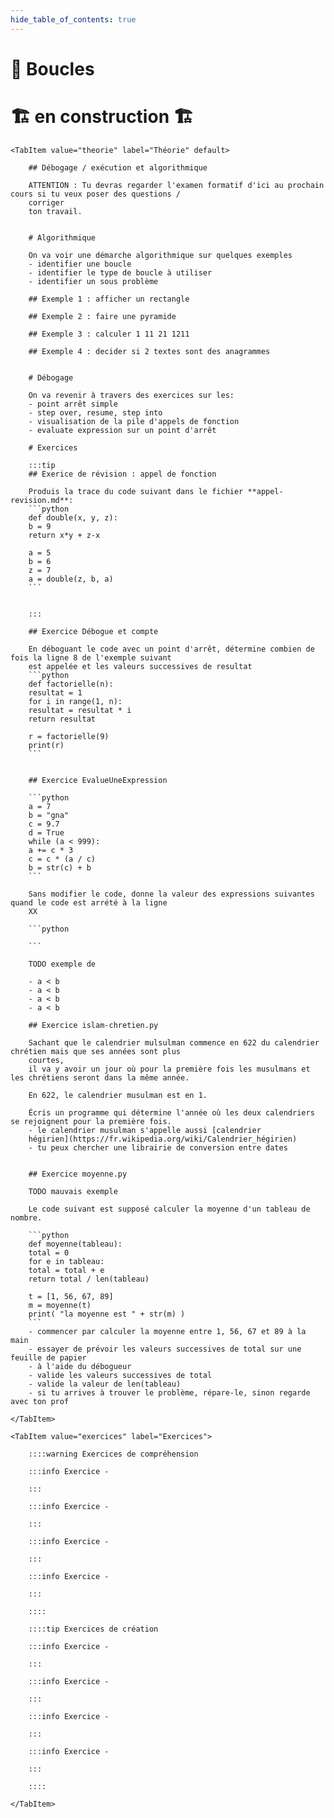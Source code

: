 ```yaml
---
hide_table_of_contents: true
---
```



# 🔄 Boucles

# 🏗️ en construction 🏗

<Tabs queryString="onglet">

    <TabItem value="theorie" label="Théorie" default>

        ## Débogage / exécution et algorithmique

        ATTENTION : Tu devras regarder l'examen formatif d'ici au prochain cours si tu veux poser des questions /
        corriger
        ton travail.


        # Algorithmique

        On va voir une démarche algorithmique sur quelques exemples
        - identifier une boucle
        - identifier le type de boucle à utiliser
        - identifier un sous problème

        ## Exemple 1 : afficher un rectangle

        ## Exemple 2 : faire une pyramide

        ## Exemple 3 : calculer 1 11 21 1211

        ## Exemple 4 : decider si 2 textes sont des anagrammes


        # Débogage

        On va revenir à travers des exercices sur les:
        - point arrêt simple
        - step over, resume, step into
        - visualisation de la pile d'appels de fonction
        - evaluate expression sur un point d'arrêt

        # Exercices

        :::tip
        ## Exerice de révision : appel de fonction

        Produis la trace du code suivant dans le fichier **appel-revision.md**:
        ```python
        def double(x, y, z):
        b = 9
        return x*y + z-x

        a = 5
        b = 6
        z = 7
        a = double(z, b, a)
        ```


        :::

        ## Exercice Débogue et compte

        En déboguant le code avec un point d'arrêt, détermine combien de fois la ligne 8 de l'exemple suivant
        est appelée et les valeurs successives de resultat
        ```python
        def factorielle(n):
        resultat = 1
        for i in range(1, n):
        resultat = resultat * i
        return resultat

        r = factorielle(9)
        print(r)
        ```


        ## Exercice EvalueUneExpression

        ```python
        a = 7
        b = "gna"
        c = 9.7
        d = True
        while (a < 999):
        a += c * 3
        c = c * (a / c)
        b = str(c) + b
        ```

        Sans modifier le code, donne la valeur des expressions suivantes quand le code est arrété à la ligne
        XX

        ```python

        ```

        TODO exemple de

        - a < b
        - a < b
        - a < b
        - a < b

        ## Exercice islam-chretien.py

        Sachant que le calendrier mulsulman commence en 622 du calendrier chrétien mais que ses années sont plus
        courtes,
        il va y avoir un jour où pour la première fois les musulmans et les chrétiens seront dans la même année.

        En 622, le calendrier musulman est en 1.

        Écris un programme qui détermine l'année où les deux calendriers se rejoignent pour la première fois.
        - le calendrier musulman s'appelle aussi [calendrier
        hégirien](https://fr.wikipedia.org/wiki/Calendrier_hégirien)
        - tu peux chercher une librairie de conversion entre dates


        ## Exercice moyenne.py

        TODO mauvais exemple

        Le code suivant est supposé calculer la moyenne d'un tableau de nombre.

        ```python
        def moyenne(tableau):
        total = 0
        for e in tableau:
        total = total + e
        return total / len(tableau)

        t = [1, 56, 67, 89]
        m = moyenne(t)
        print( "la moyenne est " + str(m) )
        ```
        - commencer par calculer la moyenne entre 1, 56, 67 et 89 à la main
        - essayer de prévoir les valeurs successives de total sur une feuille de papier
        - à l'aide du débogueur
        - valide les valeurs successives de total
        - valide la valeur de len(tableau)
        - si tu arrives à trouver le problème, répare-le, sinon regarde avec ton prof

    </TabItem>

    <TabItem value="exercices" label="Exercices">

        ::::warning Exercices de compréhension

        :::info Exercice -

        :::

        :::info Exercice -

        :::

        :::info Exercice -

        :::

        :::info Exercice -

        :::

        ::::

        ::::tip Exercices de création

        :::info Exercice -

        :::

        :::info Exercice -

        :::

        :::info Exercice -

        :::

        :::info Exercice -

        :::

        ::::

    </TabItem>

</Tabs>